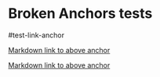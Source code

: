 # Broken Anchors tests


<Link id="test-link-anchor">#test-link-anchor</Link>

[Markdown link to above anchor](#test-link-anchor)

[Markdown link to above anchor](#)
